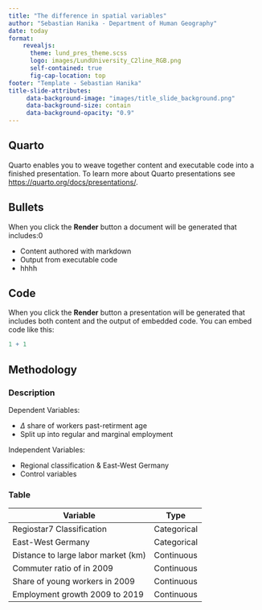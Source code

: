 ```yaml
---
title: "The difference in spatial variables"
author: "Sebastian Hanika - Department of Human Geography"
date: today
format:
    revealjs:
      theme: lund_pres_theme.scss
      logo: images/LundUniversity_C2line_RGB.png
      self-contained: true
      fig-cap-location: top
footer: "Template - Sebastian Hanika"
title-slide-attributes:
     data-background-image: "images/title_slide_background.png"
     data-background-size: contain
     data-background-opacity: "0.9"
---
```


## Quarto

Quarto enables you to weave together content and executable code into a finished presentation. To learn more about Quarto presentations see <https://quarto.org/docs/presentations/>.

## Bullets

When you click the **Render** button a document will be generated that includes:0

-   Content authored with markdown
-   Output from executable code
-   hhhh

## Code

When you click the **Render** button a presentation will be generated that includes both content and the output of embedded code. You can embed code like this:

```r
1 + 1
```

## Methodology

::: panel-tabset
### Description

Dependent Variables:

-   $\Delta$ share of workers past-retirment age
-   Split up into regular and marginal employment

Independent Variables:

-   Regional classification & East-West Germany
-   Control variables

### Table

| Variable                            | Type        |
|-------------------------------------|-------------|
| Regiostar7 Classification           | Categorical |
| East-West Germany                   | Categorical |
| Distance to large labor market (km) | Continuous  |
| Commuter ratio of in 2009           | Continuous  |
| Share of young workers in 2009      | Continuous  |
| Employment growth 2009 to 2019      | Continuous  |
:::
